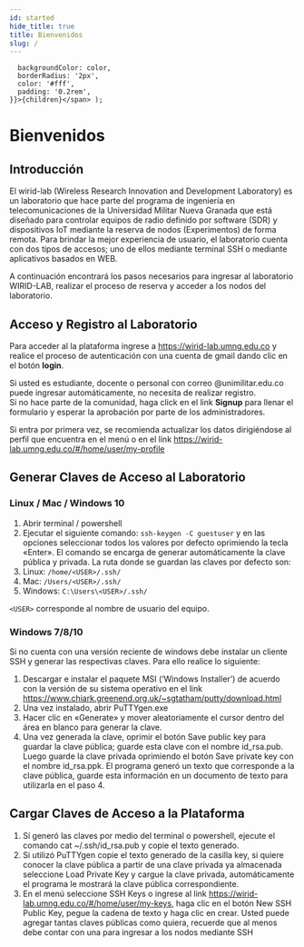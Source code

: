 ```yaml
---
id: started
hide_title: true
title: Bienvenidos
slug: /
---
```


      backgroundColor: color,
      borderRadius: '2px',
      color: '#fff',
      padding: '0.2rem',
    }}>{children}</span> );


Bienvenidos
=======================================

## Introducción

El wirid-lab (Wireless Research Innovation and Development Laboratory) es un laboratorio que hace parte del programa de ingeniería en telecomunicaciones de la Universidad Militar Nueva Granada que está diseñado para controlar equipos de radio definido por software (SDR) y dispositivos IoT mediante la reserva de nodos (Experimentos) de forma remota.  Para brindar la mejor experiencia de usuario,  el laboratorio cuenta con dos tipos de accesos; uno de ellos mediante terminal SSH o mediante aplicativos basados en WEB.

A continuación encontrará los pasos necesarios para ingresar al laboratorio WIRID-LAB, realizar el proceso de reserva y acceder a los nodos del laboratorio. 

## Acceso y Registro al Laboratorio





   Para acceder al la plataforma ingrese a https://wirid-lab.umng.edu.co y realice el proceso de autenticación con una cuenta de gmail dando clic en el botón **login**.
   
   Si usted es estudiante, docente o personal con correo <Highlight color="#D63518">@unimilitar.edu.co</Highlight> puede ingresar automáticamente, no necesita de realizar registro.  
   Si no hace parte de la comunidad, haga click en el link **Signup** para llenar el formulario y esperar la aprobación por parte de los administradores.

   Si entra por primera vez, se recomienda actualizar los datos dirigiéndose al perfil que encuentra en el menú o en el link https://wirid-lab.umng.edu.co/#/home/user/my-profile  






## Generar Claves de Acceso al Laboratorio


<!-- <Tabs
  defaultValue="apple"
  values={[
    {label: 'Linux / Mac / Windows 10', value: 'apple'},
    {label: 'Orange', value: 'orange'},
    {label: 'Banana', value: 'banana'},
  ]}>
  <TabItem value="apple">This is an apple 🍎</TabItem>
  <TabItem value="orange">This is an orange 🍊</TabItem>
  <TabItem value="banana">This is a banana 🍌</TabItem>
</Tabs> -->





### Linux / Mac / Windows 10

1. Abrir  terminal / powershell
2. Ejecutar el siguiente comando:   ``ssh-keygen -C guestuser`` y en las opciones seleccionar todos los valores por defecto oprimiendo la tecla «Enter». El comando se encarga de generar automáticamente la clave pública y privada.  La ruta donde se guardan las claves por defecto son:
3. Linux:  ``/home/<USER>/.ssh/``
4. Mac:  ``/Users/<USER>/.ssh/``
5. Windows: ``C:\Users\<USER>/.ssh/``

``<USER>`` corresponde al nombre de usuario del equipo.

###  Windows 7/8/10

Si no cuenta con una versión reciente de windows debe instalar un cliente SSH y generar las respectivas claves. Para ello realice lo siguiente:

1. Descargar e instalar el paquete MSI (‘Windows Installer’)  de acuerdo con la versión de su sistema operativo en el link https://www.chiark.greenend.org.uk/~sgtatham/putty/download.html
2. Una vez instalado, abrir PuTTYgen.exe
3. Hacer clic en «Generate» y mover aleatoriamente el cursor dentro del área en blanco para generar la clave.
4. Una vez generada la clave, oprimir el botón Save public key para guardar la clave pública; guarde esta clave con el nombre id_rsa.pub. Luego guarde la clave privada oprimiendo el botón Save private key  con el nombre id_rsa.ppk.  El programa generó un texto que corresponde a la clave pública, guarde esta información en un documento de texto para utilizarla en el paso 4.



## Cargar Claves de Acceso a la Plataforma
1. Sí generó las claves por medio  del terminal o powershell, ejecute el comando cat ~/.ssh/id_rsa.pub y copie el texto generado.
2. Si utilizó PuTTYgen copie el  texto generado de la casilla key, si quiere conocer la clave pública a partir de una clave privada ya almacenada seleccione Load Private Key y cargue la clave privada, automáticamente el programa le mostrará la clave pública correspondiente.
3. En el menú seleccione SSH Keys o ingrese al link https://wirid-lab.umng.edu.co/#/home/user/my-keys, haga clic en el botón New SSH Public Key, pegue la cadena de texto y haga clic en crear.
Usted puede agregar tantas claves públicas como quiera, recuerde que al menos debe contar con una para ingresar a los nodos mediante SSH
